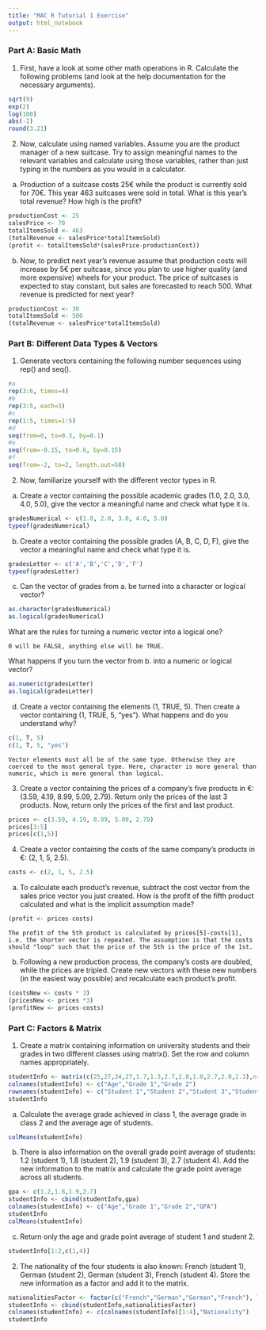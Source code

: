 ```yaml
---
title: "MAC R Tutorial 1 Exercise"
output: html_notebook
---
```


### Part A: Basic Math ###

1) First, have a look at some other math operations in R. Calculate the following problems (and look at the help documentation for the necessary arguments).

```r
sqrt(9)
exp(2)
log(100)
abs(-2)
round(3.21)
```

2) Now, calculate using named variables. Assume you are the product manager of a new suitcase. Try to assign meaningful names to the relevant variables and calculate using those variables, rather than just typing in the numbers as you would in a calculator.

a. Production of a suitcase costs 25€ while the product is currently sold for 70€. This year 463 suitcases were sold in total. What is this year’s total revenue? How high is the profit?

```r
productionCost <- 25
salesPrice <- 70
totalItemsSold <- 463
(totalRevenue <- salesPrice*totalItemsSold)
(profit <- totalItemsSold*(salesPrice-productionCost))
```

b. Now, to predict next year’s revenue assume that production costs will increase by 5€ per suitcase, since you plan to use higher quality (and more expensive) wheels for your product. The price of suitcases is expected to stay constant, but sales are forecasted to reach 500. What revenue is predicted for next year?

```r
productionCost <- 30
totalItemsSold <- 500
(totalRevenue <- salesPrice*totalItemsSold)
```

### Part B: Different Data Types & Vectors ###

1) Generate vectors containing the following number sequences using rep() and seq().
```r
#a
rep(3:6, times=4)
#b
rep(3:5, each=3)
#c
rep(1:5, times=1:5)
#d
seq(from=0, to=0.3, by=0.1)
#e
seq(from=-0.15, to=0.6, by=0.15)
#f
seq(from=-2, to=2, length.out=50)
```

2) Now, familiarize yourself with the different vector types in R.

a. Create a vector containing the possible academic grades (1.0, 2.0, 3.0, 4.0,
5.0), give the vector a meaningful name and check what type it is.
```r
gradesNumerical <- c(1.0, 2.0, 3.0, 4.0, 5.0)
typeof(gradesNumerical)
```

b. Create a vector containing the possible grades (A, B, C, D, F), give the vector a meaningful name and check what type it is.
```r
gradesLetter <- c('A','B','C','D','F')
typeof(gradesLetter)
```

c. Can the vector of grades from a. be turned into a character or logical vector?
```r
as.character(gradesNumerical)
as.logical(gradesNumerical)
```


What are the rules for turning a numeric vector into a logical one? 
```
0 will be FALSE, anything else will be TRUE.
```

What happens if you turn the vector from b. into a numeric or logical vector?

```r
as.numeric(gradesLetter)
as.logical(gradesLetter)
```

d. Create a vector containing the elements (1, TRUE, 5). Then create a vector containing (1, TRUE, 5, “yes”). What happens and do you understand why?

```r
c(1, T, 5)
c(1, T, 5, "yes")
```
```
Vector elements must all be of the same type. Otherwise they are coerced to the most general type. Here, character is more general than numeric, which is more general than logical.
```

3) Create a vector containing the prices of a company’s five products in €: (3.59, 4.19, 8.99, 5.09, 2.79). Return only the prices of the last 3 products. Now, return only the prices of the first and last product.
```r
prices <- c(3.59, 4.19, 8.99, 5.09, 2.79)
prices[3:5]
prices[c(1,5)]
```

4) Create a vector containing the costs of the same company’s products in €: (2, 1, 5, 2.5).
```r
costs <- c(2, 1, 5, 2.5)
```

a. To calculate each product’s revenue, subtract the cost vector from the sales price vector you just created. How is the profit of the fifth product calculated and what is the implicit assumption made?
```r
(profit <- prices-costs)
```
```
The profit of the 5th product is calculated by prices[5]-costs[1], i.e. the shorter vector is repeated. The assumption is that the costs should "loop" such that the price of the 5th is the price of the 1st. 
```

b. Following a new production process, the company’s costs are doubled, while the prices are tripled. Create new vectors with these new numbers (in the easiest way possible) and recalculate each product’s profit.
```r
(costsNew <- costs * 3)
(pricesNew <- prices *3)
(profitNew <- prices-costs)
```

### Part C: Factors & Matrix ###

1) Create a matrix containing information on university students and their grades in two different classes using matrix(). Set the row and column names appropriately.

```r
studentInfo <- matrix(c(25,27,24,27,1.7,1.3,2.7,2.0,1.0,2.7,2.0,2.3),nrow=4,ncol=3)
colnames(studentInfo) <- c("Age","Grade 1","Grade 2")
rownames(studentInfo) <- c("Student 1","Student 2","Student 3","Student 4")
studentInfo
```

a. Calculate the average grade achieved in class 1, the average grade in class 2 and the average age of students.
```r
colMeans(studentInfo)
```

b. There is also information on the overall grade point average of students: 1.2 (student 1), 1.8 (student 2), 1.9 (student 3), 2.7 (student 4). Add the new information to the matrix and calculate the grade point average across all students.

```r
gpa <- c(1.2,1.8,1.9,2.7)
studentInfo <- cbind(studentInfo,gpa)
colnames(studentInfo) <- c("Age","Grade 1","Grade 2","GPA")
studentInfo
colMeans(studentInfo)
```

c. Return only the age and grade point average of student 1 and student 2.

```r
studentInfo[1:2,c(1,4)]
```

2) The nationality of the four students is also known: French (student 1), German (student 2), German (student 3), French (student 4). Store the new information as a factor and add it to the matrix.

```r
nationalitiesFactor <- factor(c("French","German","German","French"), levels=c("French","German"))
studentInfo <- cbind(studentInfo,nationalitiesFactor)
colnames(studentInfo) <- c(colnames(studentInfo)[1:4],"Nationality")
studentInfo
```









































